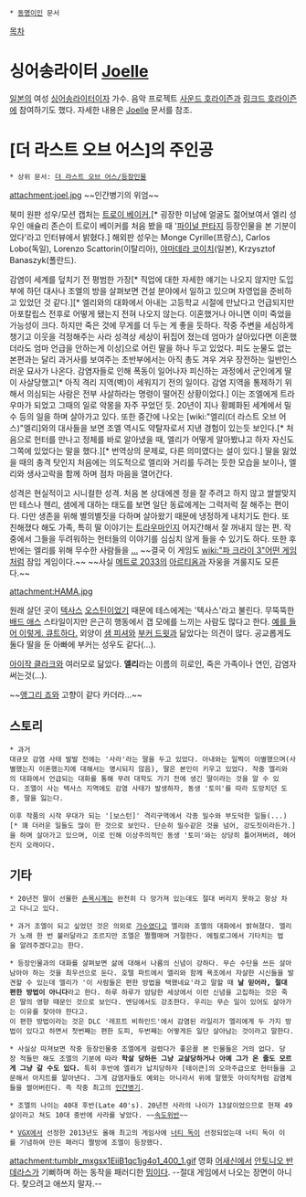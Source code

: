  * [[동명이인]] 문서

[[목차]]
= 싱어송라이터 [[Joelle]] =
[[일본]]의 여성 [[싱어송라이터]]이자 가수. 음악 프로젝트 [[사운드 호라이즌]]과 [[링크드 호라이즌]]에 참여하기도 했다. 자세한 내용은 [[Joelle]] 문서를 참조. 

= [더 라스트 오브 어스]의 주인공 =
 * 상위 문서: [[더 라스트 오브 어스/등장인물]]
attachment:joel.jpg
~~인간병기의 위엄~~

북미 원판 성우/모션 캡처는 [[트로이 베이커]],[* 굉장한 미남에 얼굴도 젊어보여서 엘리 성우인 애슐리 존슨이 트로이 베이커를 처음 봤을 때 '[[파이널 판타지 시리즈|파이널 판타지]] 등장인물을 본 기분이었다'라고 인터뷰에서 밝혔다.] 해외판 성우는 Monge Cyrille(프랑스), Carlos Lobo(독일), Lorenzo Scattorin(이탈리아), [[야마데라 코이치]](일본), Krzysztof Banaszyk(폴란드).

감염이 세계를 덮치기 전 평범한 가장[* 직업에 대한 자세한 얘기는 나오지 않지만 도입부에 하던 대사나 조엘의 방을 살펴보면 건설 분야에서 일하고 있으며 자영업을 준비하고 있었던 것 같다.][* 엘리와의 대화에서 아내는 고등학교 시절에 만났다고 언급되지만 아포칼립스 전후로 어떻게 됐는지 전혀 나오지 않는다. 이혼했거나 아니면 이미 죽었을 가능성이 크다. 하지만 죽은 것에 무게를 더 두는 게 좋을 듯하다. 작중 주변을 세심하게 챙기고 이웃을 걱정해주는 사라 성격상 세상이 뒤집어 졌는데 엄마가 살아있다면 이혼했더라도 엄마 언급을 안하는게 이상]으로 어린 딸을 하나 두고 있었다. 피도 눈물도 없는 본편과는 달리 과거사를 보여주는 초반부에서는 아직 총도 겨우 겨우 장전하는 일반인스러운 묘사가 나온다. 감염자들로 인해 폭동이 일어나자 피신하는 과정에서 군인에게 딸이 사살당했고[* 아직 격리 지역(벽)이 세워지기 전의 일이다. 감염 지역을 통제하기 위해서 의심되는 사람은 전부 사살하라는 명령이 떨어진 상황이었다.] 이는 조엘에게 트라우마가 되었고 그때의 일로 악몽을 자주 꾸었던 듯.  20년이 지나 황폐화된 세계에서 밀수 등의 일을 하며 살아가고 있다. 또한 중간에 나오는 [wiki:"엘리(더 라스트 오브 어스)"엘리]와의 대사들을 보면 조엘 역시도 약탈자로서 지낸 경험이 있는듯 보인다.[* 처음으로 헌터를 만나고 정체를 바로 알아냈을 때, 엘리가 어떻게 알아봤냐고 하자 자신도 그쪽에 있었다는 말을 했다.][* 번역상의 문제로, 다른 의미였다는 설이 있다.] 딸을 잃었을 때의 충격 탓인지 처음에는 의도적으로 엘리와 거리를 두려는 듯한 모습을 보이나, 엘리와 생사고락을 함께 하며 점차 마음을 열어간다.

성격은 현실적이고 시니컬한 성격. 처음 본 상대에겐 정을 잘 주려고 하지 않고 쌀쌀맞지만 테스나 헨리, 샘에게 대하는 태도를 보면 일단 동료에게는 그럭저럭 잘 해주는 편이다. 다만 생존을 위해 별의별짓을 다하며 살아왔기 때문에 냉정하게 내치기도 한다. 또 친해졌다 해도 가족, 특히 딸 이야기는 [[트라우마]]인지 어지간해서 잘 꺼내지 않는 편. 작중에서 그들을 두려워하는 헌터들의 이야기를 심심치 않게 들을 수 있기도 하다. 또한 후반에는 엘리를 위해 무수한 사람들을 [[무쌍|...]] 
~~결국 이 게임도 [[wiki:"파 크라이 3"어떤 게임]]처럼 잠입 게임이다.~~ ~~사실 [[메트로 2033]]의 [[아르티옴]]과 자웅을 겨룰지도 모른다.~~

attachment:HAMA.jpg

원래 살던 곳이 [[텍사스]] [[오스틴]]이었기 때문에 테스에게는 '텍사스'라고 불린다. 무뚝뚝한 [[배드 애스]] 스타일이지만 은근히 행동에서 갭 모에를 느끼는 사람도 많다고 한다. [http://24.media.tumblr.com/fef983a2b428989d829b5278ebe0e9a6/tumblr_mpa0z1LtpW1qhh8tuo1_1280.jpg 예를 들어 이렇게. 큐트하다.] 외양이 [[샘 피셔]]와 [[부커 드윗]]과 닮았다는 의견이 많다. 공교롭게도 둘다 딸을 둔 아빠에 부커는 성우도 같다(...).

[[아이작 클라크]]와 여러모로 닮았다. '''엘리'''라는 이름의 히로인, 죽은 가족이나 연인, 감염자 써는것(...).

~~[[앵그리 죠]]와 고향이 같다 카더라...~~
== 스토리 ==
 * 과거
 대규모 감염 사태 발발 전에는 '사라'라는 딸을 두고 있었다. 아내와는 일찍이 이별했으며(사별했는지 이혼했는지에 대해서는 명시되지 않음), 딸은 본인이 키우고 있었다. 작중 엘리와의 대화에서 언급되는 대화를 통해 무려 대학도 가기 전에 생긴 딸이라는 것을 알 수 있다. 조엘이 사는 텍사스 지역에도 감염 사태가 발생하자, 동생 '토미'를 따라 도망치던 도중, 딸을 잃는다.

 이후 작품의 시작 무대가 되는 '[보스턴]' 격리구역에서 각종 밀수와 부도덕한 일들(...)[* 꽤 더러운 일들도 많이 한 것으로 보인다. 단순히 밀수같은 것을 넘어, 강도짓이라든가.]을 하며 살아가고 있으며, 이로 인해 이상주의적인 동생 '토미'와는 상당히 틀어져버려, 헤어진지 오래이다.

== 기타 ==
 * 20년전 딸이 선물한 [[손목시계]]는 완전히 다 망가져 있는데도 절대 버리지 못하고 항상 차고 다니고 있다.

 * 과거 조엘이 되고 싶었던 것은 의외로 [[가수]]였다고 엘리와 조엘의 대화에서 밝혀졌다. 엘리가 노래 한 번 불러달라고 조르지만 조엘은 쩔쩔매며 거절한다. 에필로그에서 기타치는 법을 알려주겠다고는 한다.

 * 등장인물과의 대화를 살펴보면 삶에 대해서 나름의 신념이 강하다. 무슨 수단을 쓰든 살아남아야 하는 것을 최우선으로 둔다. 호텔 파트에서 엘리와 함께 욕조에서 자살한 시신들을 발견할 수 있는데 엘리가 '이 사람들은 편한 방법을 택했네요'라고 말할 때 '''날 믿어라, 절대 편한 방법이 아니다'''라고 한다. 하루 하루가 암담한 세상에서 이런 신념을 고집하는 것은 죽은 딸의 영향 때문인 것으로 보인다. 엔딩에서도 강조한다. 우리는 무슨 일이 있어도 살아가는 이유를 찾아야 한다고.
 이 편한 방법이라는 것은 DLC '레프트 비하인드'에서 감염된 라일리가 엘리에게 두 가지 방법이 있다고 하면서 첫번째는 편한 도피, 두번째는 어떻게든 일단 살아남는 것이라고 말한다.

 * 사실상 따져보면 작중 등장인물중 조엘에게 걸렸다가 좋은꼴 본 인물들은 거의 없다. 당장 적들만 해도 조엘의 기분에 따라 '''학살 당하든 그냥 교살당하거나 아예 그가 온 줄도 모르게 그냥 갈 수도 있다.''' 특히 후반에 엘리가 납치당하자 [테이큰]의 오마주급으로 헌터들을 고문해서 아지트를 알아낸다. 그게 감염자들도 예외는 아니라서 위에 말했듯 아이작처럼 감염체들을 썰어버린다. 즉 작중 최고의 [[인간병기]].

 * 조엘의 나이는 40대 후반(Late 40's). 20년전 사라의 나이가 13살이었으므로 현재 49살이라고 쳐도 10대 중반에 사라를 낳았다. ~~[[속도위반]]~~

 * [[VGX]]에서 선정한 2013년도 올해 최고의 게임사에 [[너티 독]]이 선정되었는데 너티 독이 이를 기념하여 만든 패러디 짤방에 조엘이 등장했다.

attachment:tumblr_mxgsx1EiiB1qc1jg4o1_400_1.gif
영화 [[어새신]]에서 [[안토니오 반데라스]]가 기뻐하며 하는 동작을 패러디한 [[밈]]이다. --절대 게임에서 나오는 장면이 아니다. 찾으려고 애쓰지 말자.--
